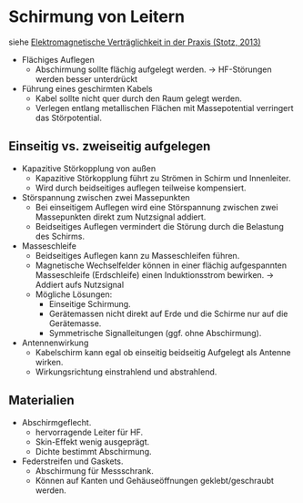 # Schirmung von Leitern {#theory}

siehe [Elektromagnetische Verträglichkeit in der Praxis (Stotz, 2013)](https://link.springer.com/book/10.1007/978-3-642-34345-2)

- Flächiges Auflegen
  - Abschirmung sollte flächig aufgelegt werden.
    -> HF-Störungen werden besser unterdrückt

- Führung eines geschirmten Kabels 
  - Kabel sollte nicht quer durch den Raum gelegt werden.
  - Verlegen entlang metallischen Flächen mit Massepotential verringert das Störpotential.
  
## Einseitig vs. zweiseitig aufgelegen

- Kapazitive Störkopplung von außen 
  - Kapazitive Störkopplung führt zu Strömen in Schirm und Innenleiter. 
  - Wird durch beidseitiges auflegen teilweise kompensiert.

- Störspannung zwischen zwei Massepunkten
  - Bei einseitigem Auflegen wird eine Störspannung zwischen zwei Massepunkten direkt zum Nutzsignal addiert.
  - Beidseitiges Auflegen vermindert die Störung durch die Belastung des Schirms.

- Masseschleife
  - Beidseitiges Auflegen kann zu Masseschleifen führen. 
  - Magnetische Wechselfelder können in einer flächig aufgespannten Masseschleife (Erdschleife) einen Induktionsstrom bewirken. 
    -> Addiert aufs Nutzsignal
  - Mögliche Lösungen:
    - Einseitige Schirmung.
    - Gerätemassen nicht direkt auf Erde und die Schirme nur auf die Gerätemasse.
    - Symmetrische Signalleitungen (ggf. ohne Abschirmung).

- Antennenwirkung
  - Kabelschirm kann egal ob einseitig beidseitig Aufgelegt als Antenne wirken. 
  - Wirkungsrichtung einstrahlend und abstrahlend. 


## Materialien

- Abschirmgeflecht. 
  - hervorragende Leiter für HF.
  - Skin-Effekt wenig ausgeprägt.
  - Dichte bestimmt Abschirmung.

- Federstreifen und Gaskets.
  - Abschirmung für Messschrank. 
  - Können auf Kanten und Gehäuseöffnungen geklebt/geschraubt werden. 


